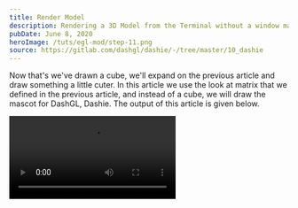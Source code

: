 ```yaml
---
title: Render Model
description: Rendering a 3D Model from the Terminal without a window manager.
pubDate: June 8, 2020
heroImage: /tuts/egl-mod/step-11.png
source: https://gitlab.com/dashgl/dashie/-/tree/master/10_dashie
---
```



Now that's we've drawn a cube, we'll expand on the previous article and draw something a little cuter. In this article we use the look at matrix that we defined in the previous article, and instead of a cube, we will draw the mascot for DashGL, Dashie. The output of this article is given below. 

<Video src="/tuts/egl-mod/dashie.mp4"/>